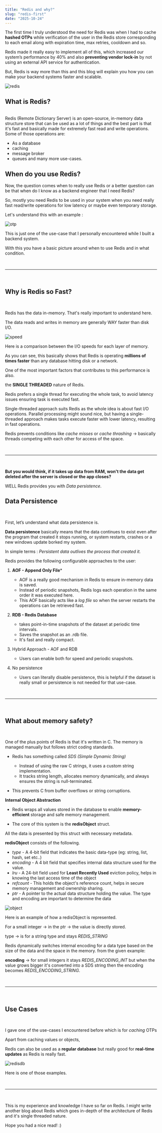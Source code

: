 ```yaml
---
title: "Redis and why?"
slug: "redis-first"
date: "2025-10-24"
---
```


The first time I truly understood the need for Redis was when I had to cache **hashed OTPs** while verification of the user in the Redis store corresponding to each email along with expiration time, max retries, cooldown and so. 

Redis made it really easy to implement all of this, which increased our system’s performance by 40% and also **preventing vendor lock-in** by not using an external API service for authentication. 


But, Redis is way more than this and this blog will explain you how you can make your backend systems faster and scalable. 


![redis](/images/redispic.jpg)

## What is Redis? 
<br/>
Redis (Remote Dictionary Server) is an open-source, in-memory data structure store that can be used as a lot of things and the best part is that it's fast and basically made for extremely fast read and write operations. 
Some of those operations are: 

- As a database
- caching 
- message broker
- queues 
and many more use-cases.

## When do you use Redis? 

Now, the question comes when to really use Redis or a better question can be that when do I know as a backend engineer that I need Redis? 

So, mostly you need Redis to be used in your system when you need really fast read/write operations for low latency or maybe even temporary storage. 

Let's understand this with an example : 

![otp](/images/redisotp.png)




This is just one of the use-case that I personally encountered while I built a backend system.

With this you have a basic picture around when to use Redis and in what condition.

<br/>
<hr/>
<br/>

## Why is Redis so Fast? 
<br/>

Redis has the data in-memory. That's really important to understand here. 

The data reads and writes in memory are generally WAY faster than disk I/O.


![speed](/images/redispeed.png)

Here is a comparison between the I/O speeds for each layer of memory.

As you can see, this basically shows that Redis is  operating **millions of times faster** than any database hitting disk or a network.

One of the most important factors that contributes to this performance is also.

the **SINGLE THREADED** nature of Redis.

Redis prefers a single thread for executing the whole task, to avoid latency issues ensuring task is executed fast. 

Single-threaded approach suits Redis as the whole idea is about fast I/O operations. 
Parallel processing might sound nice, but having a single-threaded approach makes tasks execute faster with lower latency, resulting in fast operations.

Redis prevents conditions like *cache misses* or *cache thrashing* -> basically threads competing with each other for access of the space. 

<br/>
<hr/>
<br/>

**But you would think, if it takes up data from RAM, won't the data get deleted after the server is closed or the app closes?**

WELL Redis provides you with *Data persistence*.



## Data Persistence
<br/>

First, let’s understand what data persistence is.

**Data persistence** basically means  that the data continues to exist even after the program that created it stops running, or system restarts, crashes or a new windows update borked my system.

In simple terms : *Persistent data outlives the process that created it.*


Redis provides the following configurable approaches to the user: 

1. **AOF - Append Only File*** 
	 - AOF is a really good mechanism in Redis to ensure in-memory data is saved.
	 - Instead of periodic snapshots, Redis logs each operation in the same order it was executed here. 
	 - This AOF basically acts like a *log file* so when the server restarts the operations can be retrieved fast. 

 2. **RDB - Redis Database**
	-  takes point-in-time snapshots of the dataset at periodic time intervals. 
	- Saves the snapshot as an .rdb file. 
	-  It's fast and really compact.

3. Hybrid Approach - AOF and RDB 
	- Users can enable both for speed and periodic snapshots. 


4.  No persistence 
	- Users can literally disable persistence, this is helpful if the dataset is really small or persistence is not needed for that use-case.


<br/>
<hr/>
<br/>


## What about memory safety? 
<br/>

One of the plus points of Redis is that it's written in C. 
The memory is managed manually but follows strict coding standards. 


- Redis has something called *SDS (Simple Dynamic String)*
	- Instead of using the raw C strings, it uses a custom string implementation.
	- It tracks string length, allocates memory dynamically, and always ensures the string is null-terminated.

 - This prevents C from buffer overflows or string corruptions. 


**Internal Object Abstraction**

- Redis wraps all values stored in the database  to enable **memory-efficient** storage and 
safe memory management. 

- The core of this system is the **redisObject** struct.

All the data is presented by this struct with necessary metadata.

**redisObject** consists of the following.

- *type* - A 4-bit field that indicates the basic data-type (eg: string, list, hash, set etc..)
- *encoding* - A 4 bit field that specifies internal data structure used for the value. 
- *lru* - A 24-bit field used for **Least Recently Used** eviction policy, helps in knowing the last access time of the object 
- *refcount* - This holds the object's reference count, helps in secure memory management and ownership sharing.
- *ptr* - A pointer to the actual data structure holding the value. The type and encoding are important to determine the data 



![object](/images/redisObject.png)

Here is an example of  how a redisObject is represented.

For a small integer -> in the ptr -> the value is directly stored.

type -> is for a string type and stays *REDIS_STRING*

Redis dynamically switches internal encoding for a data type based on the size of the data and the space in the memory. from the given example: 

**encoding** -> for small integers it stays *REDIS_ENCODING_INT* 
but when the value grows bigger it's converted into a SDS string then the encoding becomes *REDIS_ENCODING_STRING*.


<br/>
<hr/>
<br/>


## Use Cases 
<br/>

I gave one of the use-cases I encountered before which is for *caching* OTPs

Apart from caching values or objects, 

Redis can also be used as a **regular database** but really good for **real-time updates** as Redis is really fast. 

![redisdb](/images/redisdb.png)

Here is one of those examples.

<br/>
<hr/>
<br/>

This is my experience and knowledge I have so far on Redis. I might write another blog about Redis which goes in-depth of the architecture of Redis and it's single threaded nature.

Hope you had a nice read! :)

